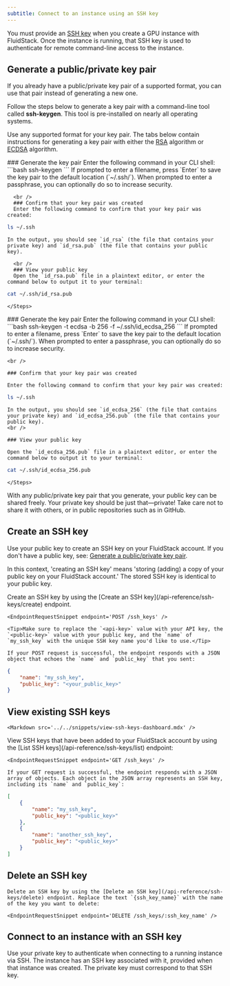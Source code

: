 ---
subtitle: Connect to an instance using an SSH key
---

You must provide an [SSH key](/ssh/what-is-ssh#about-ssh-keys) when you create a GPU instance with FluidStack. Once the instance is running, that SSH key is used to authenticate for remote command-line access to the instance.

## Generate a public/private key pair

<Markdown src='../../snippets/public-key-formats.mdx' />

If you already have a public/private key pair of a supported format, you can use that pair instead of generating a new one.

Follow the steps below to generate a key pair with a command-line tool called **ssh-keygen**. This tool is pre-installed on nearly all operating systems.

Use any supported format for your key pair. The tabs below contain instructions for generating a key pair with either the [RSA](https://en.wikipedia.org/wiki/RSA_(cryptosystem)) algorithm or [ECDSA](https://en.wikipedia.org/wiki/Elliptic_Curve_Digital_Signature_Algorithm) algorithm.

<Frame>
<Tabs>

  <Tab title='RSA'>
    <Steps>
      ### Generate the key pair
      Enter the following command in your CLI shell:
```bash
ssh-keygen
```
      If prompted to enter a filename, press `Enter` to save the key pair to the default location (`~/.ssh/`). When prompted to enter a passphrase, you can optionally do so to increase security.

      <br />
      ### Confirm that your key pair was created
      Enter the following command to confirm that your key pair was created:
```bash 
ls ~/.ssh
```
    In the output, you should see `id_rsa` (the file that contains your private key) and `id_rsa.pub` (the file that contains your public key).
    
      <br />
      ### View your public key
      Open the `id_rsa.pub` file in a plaintext editor, or enter the command below to output it to your terminal:
```bash
cat ~/.ssh/id_rsa.pub
```
    </Steps>
  </Tab>

  <Tab title='ECDSA with NIST curves'>
    <Steps>
    ### Generate the key pair
    Enter the following command in your CLI shell:
```bash
ssh-keygen -t ecdsa -b 256 -f ~/.ssh/id_ecdsa_256
```
    If prompted to enter a filename, press `Enter` to save the key pair to the default location (`~/.ssh/`). When prompted to enter a passphrase, you can optionally do so to increase security.

    <br />

    ### Confirm that your key pair was created

    Enter the following command to confirm that your key pair was created:
```bash 
ls ~/.ssh
```

    In the output, you should see `id_ecdsa_256` (the file that contains your private key) and `id_ecdsa_256.pub` (the file that contains your public key).
    <br />

    ### View your public key

    Open the `id_ecdsa_256.pub` file in a plaintext editor, or enter the command below to output it to your terminal:

```bash 
cat ~/.ssh/id_ecdsa_256.pub
```
    </Steps>
  </Tab>

</Tabs>
</Frame>

<Warning>
  With any public/private key pair that you generate, your public key can be shared freely. Your private key should be just that—private! Take care not to share it with others, or in public repositories such as in GitHub. 
</Warning>

## Create an SSH key

Use your public key to create an SSH key on your FluidStack account. If you don't have a public key, see: [Generate a public/private key pair](#generate-a-publicprivate-key-pair).

<Tip>In this context, 'creating an SSH key' means 'storing (adding) a copy of your public key on your FluidStack account.' The stored SSH key is identical to your public key.</Tip>

<AccordionGroup>

  <Accordion title='Use the FluidStack Dashboard'>
    <Markdown src='../../snippets/open-dashboard.mdx' />
    <Markdown src='../../snippets/add-ssh-key-dashboard.mdx' />
  </Accordion>

  <Accordion title='Use the FluidStack API'>
    Create an SSH key by using the [Create an SSH key](/api-reference/ssh-keys/create) endpoint.

    <EndpointRequestSnippet endpoint='POST /ssh_keys' />

    <Tip>Make sure to replace the `<api-key>` value with your API key, the `<public-key>` value with your public key, and the `name` of `my_ssh_key` with the unique SSH key name you'd like to use.</Tip>

    If your POST request is successful, the endpoint responds with a JSON object that echoes the `name` and `public_key` that you sent:

```json title='Response example'
{
    "name": "my_ssh_key",
    "public_key": "<your_public_key>"
}
```
  </Accordion>
  
</AccordionGroup>

## View existing SSH keys

<AccordionGroup>
  <Accordion title='Use the FluidStack Dashboard'>
    <Markdown src='../../snippets/open-dashboard.mdx' />

    <Markdown src='../../snippets/view-ssh-keys-dashboard.mdx' />
  </Accordion>

  <Accordion title='Use the FluidStack API'>
    View SSH keys that have been added to your FluidStack account by using the [List SSH keys](/api-reference/ssh-keys/list) endpoint:

    <EndpointRequestSnippet endpoint='GET /ssh_keys' />

    If your GET request is successful, the endpoint responds with a JSON array of objects. Each object in the JSON array represents an SSH key, including its `name` and `public_key`: 

```json title='Example response'
[
    {
        "name": "my_ssh_key",
        "public_key": "<public_key>"
    },
    {
        "name": "another_ssh_key",
        "public_key": "<public_key>"
    }
]
```
  </Accordion>
</AccordionGroup>

## Delete an SSH key

<Markdown src='../../snippets/delete-ssh-key-warning.mdx' />
<AccordionGroup>
  <Accordion title='Use the FluidStack Dashboard'>
    <Markdown src='../../snippets/open-dashboard.mdx' />
    <Markdown src='../../snippets/delete-ssh-key-dashboard.mdx' />
  </Accordion>

  <Accordion title='Use the FluidStack API'>

    Delete an SSH key by using the [Delete an SSH key](/api-reference/ssh-keys/delete) endpoint. Replace the text `{ssh_key_name}` with the name of the key you want to delete:

    <EndpointRequestSnippet endpoint='DELETE /ssh_keys/:ssh_key_name' />

  </Accordion>
</AccordionGroup>

## Connect to an instance with an SSH key

Use your private key to authenticate when connecting to a running instance via SSH. The instance has an SSH key associated with it, provided when that instance was created. The private key must correspond to that SSH key.

<Markdown src='../../snippets/connect-with-ssh.mdx' />